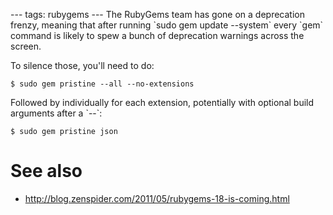 ---
tags: rubygems
---
The RubyGems team has gone on a deprecation frenzy, meaning that after running `sudo gem update --system` every `gem` command is likely to spew a bunch of deprecation warnings across the screen.

To silence those, you'll need to do:

<pre lang="shell">$ sudo gem pristine --all --no-extensions</pre>

Followed by individually for each extension, potentially with optional build arguments after a `--`:

<pre lang="shell">$ sudo gem pristine json</pre>

= See also =

* http://blog.zenspider.com/2011/05/rubygems-18-is-coming.html
